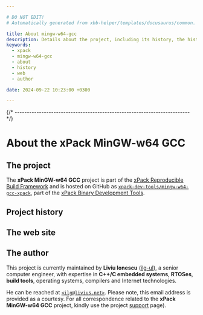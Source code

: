 ```yaml
---

# DO NOT EDIT!
# Automatically generated from xbb-helper/templates/docusaurus/common.

title: About mingw-w64-gcc
description: Details about the project, including its history, the history of the website, and details about the author.
keywords:
  - xpack
  - mingw-w64-gcc
  - about
  - history
  - web
  - author

date: 2024-09-22 10:23:00 +0300

---
```



{/* ------------------------------------------------------------------------ */}

# About the xPack MinGW-w64 GCC

## The project

The **xPack MinGW-w64 GCC** project is part of the
[xPack Reproducible Build Framework](https://xpack.github.io)
and is hosted on GitHub as
[`xpack-dev-tools/mingw-w64-gcc-xpack`](https://github.com/xpack-dev-tools/mingw-w64-gcc-xpack/),
part of the [xPack Binary Development Tools](https://github.com/xpack-dev-tools/).

<MoreIntro/>

## Project history

<History/>

## The web site

<Website/>

## The author

This project is currently maintained by **Liviu Ionescu**
([ilg-ul](https://github.com/ilg-ul)),
a senior computer engineer, with expertise in **C++/C embedded systems**,
**RTOSes**, **build tools**, operating systems, compilers
and Internet technologies.

He can be reached at [`<ilg@livius.net>`](mailto:ilg@livius.net).
Please note, this email address is provided as a courtesy.
For all correspondence related to the **xPack MinGW-w64 GCC**
project, kindly use the project [support](/docs/support/) page).
